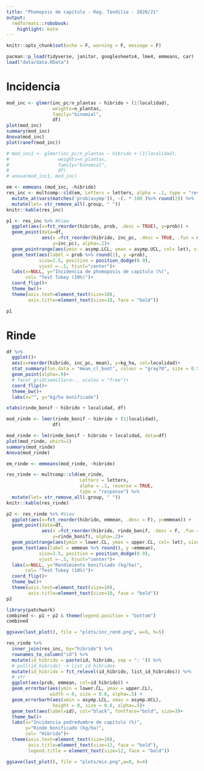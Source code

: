 ```yaml
---
title: "Phomopsis de capitulo - Reg. Tandilia - 2020/21"
output:
  rmdformats::robobook:
    highlight: kate
---
```


```r
knitr::opts_chunk$set(echo = F, warning = F, message = F)
```

```r
pacman::p_load(tidyverse, janitor, googlesheets4, lme4, emmeans, car)
load("data/data.RData")
```

# Incidencia

```r
mod_inc <- glmer(inc_pc/n_plantas ~ hibrido + (1|localidad), 
                 weights=n_plantas, 
                 family="binomial", 
                 df)
plot(mod_inc)
summary(mod_inc)
Anova(mod_inc)
plot(ranef(mod_inc))

# mod_inc1 <- glmer(inc_pc/n_plantas ~ hibrido + (1|localidad), 
#                  weights=n_plantas, 
#                  family="binomial", 
#                  df) 
# anova(mod_inc1, mod_inc)
```


```r
em <- emmeans (mod_inc, ~hibrido)
res_inc <- multcomp::cld(em, Letters = letters, alpha = .1, type = "response") %>% 
  mutate_at(vars(matches('prob|asymp')), ~(. * 100 )%>% round(2)) %>% 
  mutate(let= str_remove_all(.group, " "))
knitr::kable(res_inc)
```

```r
p1 <- res_inc %>% #View 
  ggplot(aes(x=fct_reorder(hibrido, prob, .desc = TRUE), y=prob)) + 
  geom_point(data=df, 
             aes(x =fct_reorder(hibrido, inc_pc, .desc = TRUE, .fun = mean),
                 y=inc_pc), alpha=.2)+
  geom_pointrange(aes(ymin = asymp.LCL, ymax = asymp.UCL, col= let), size=.3)+
  geom_text(aes(label = prob %>% round(1), y =prob),
            size=2.5, position = position_dodge(0.9), 
            vjust =-.5, hjust="center")+
  labs(x=NULL, y="Incidencia de phomoposis de capítulo (%)", 
       col= "Test Tukey (10%)")+
  coord_flip()+
  theme_bw()+
  theme(axis.text=element_text(size=10), 
        axis.title=element_text(size=10, face = "bold"))

p1
```

# Rinde 

```r
df %>% 
  ggplot()+
  aes(x=reorder(hibrido, inc_pc, mean), y=kg_ha, col=localidad)+
  stat_summary(fun.data = "mean_cl_boot", colour = "gray70", size = 0.5)+
  geom_point(alpha=.9)+
  # facet_grid(semillero~., scales = "free")+
  coord_flip()+
  theme_bw()+
  labs(x="", y="kg/ha bonificado")

xtabs(rinde_bonif ~ hibrido + localidad, df)
```


```r
mod_rinde <- lmer(rinde_bonif ~ hibrido + (1|localidad), 
                 df)

mod_rinde <- lm(rinde_bonif ~ hibrido + localidad, data=df)
plot(mod_rinde, which=1)
summary(mod_rinde)
Anova(mod_rinde)
```

```r
em_rinde <- emmeans(mod_rinde, ~hibrido)

res_rinde <- multcomp::cld(em_rinde, 
                           Letters = letters, 
                           alpha = .1, reverse = TRUE, 
                           type = "response") %>% 
  mutate(let= str_remove_all(.group, " "))
knitr::kable(res_rinde)
```

```r
p2 <- res_rinde %>% #View 
  ggplot(aes(x=fct_reorder(hibrido, emmean, .desc = F), y=emmean)) + 
  geom_point(data=df, 
             aes(x =fct_reorder(hibrido, rinde_bonif, .desc = F, .fun = mean),
                 y=rinde_bonif), alpha=.2)+
  geom_pointrange(aes(ymin = lower.CL, ymax = upper.CL, col= let), size=.3)+
  geom_text(aes(label = emmean %>% round(), y =emmean),
            size=2.5, position = position_dodge(0.9), 
            vjust =-.5, hjust="center")+
  labs(x=NULL, y="Rendimiento bonificado (kg/ha)", 
       col= "Test Tukey (10%)")+
  coord_flip()+
  theme_bw()+
  theme(axis.text=element_text(size=10), 
        axis.title=element_text(size=10, face = "bold"))
p2
```

```r
library(patchwork)
combined <- p1 + p2 & theme(legend.position = "bottom")
combined

ggsave(last_plot(), file = "plots/inc_rend.png", w=9, h=5)
```


```r
res_rinde %>% 
  inner_join(res_inc, by="hibrido") %>% 
  rownames_to_column("id") %>%  
  mutate(id_hibrido = paste(id, hibrido, sep = ": ")) %>%
  # pull(id_hibrido) -> list_id_hibridos
  mutate(id_hibrido = fct_relevel(id_hibrido, list_id_hibridos)) %>%  
  # str
  ggplot(aes(prob, emmean, col=id_hibrido)) +
  geom_errorbar(aes(ymin = lower.CL, ymax = upper.CL), 
                width = 0, size = 0.8, alpha=.5) +
  geom_errorbarh(aes(xmin = asymp.LCL, xmax = asymp.UCL),  
                 height = 0, size = 0.8, alpha=.5)+ 
  geom_text(aes(label=id), col="black", fontface="bold", size=3)+
  theme_bw()+
  labs(x="Incidencia podredumbre de capítulo (%)", 
       y="Rinde bonificado (kg/ha)", 
       col= "Híbrido")+
  theme(axis.text=element_text(size=10), 
        axis.title=element_text(size=12, face = "bold"), 
        legend.title = element_text(size=12, face = "bold"))

ggsave(last_plot(), file = "plots/mix.png",w=8, h=4)

```



